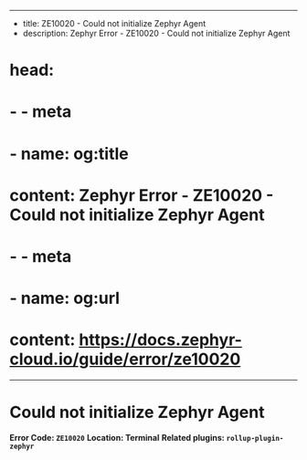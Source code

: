 
---
- title: ZE10020 - Could not initialize Zephyr Agent
- description: Zephyr Error - ZE10020 - Could not initialize Zephyr Agent
# head: 
#   - - meta
#     - name: og:title
#       content: Zephyr Error - ZE10020 - Could not initialize Zephyr Agent
#   - - meta
#     - name: og:url 
#       content: https://docs.zephyr-cloud.io/guide/error/ze10020
---

# Could not initialize Zephyr Agent

**Error Code: `ZE10020`**
**Location: Terminal**
**Related plugins: `rollup-plugin-zephyr`**



